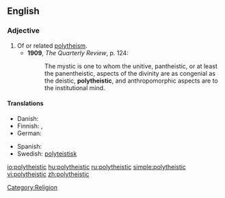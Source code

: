 ==English==

===Adjective===
{{en-adj}}

# Of or related [[polytheism]].
#* '''1909''', ''The Quarterly Review'', p. 124:
#*: The mystic is one to whom the unitive, pantheistic, or at least the panentheistic, aspects of the divinity are as congenial as the deistic, '''polytheistic''', and anthropomorphic aspects are to the institutional mind.

====Translations====
{{trans-top|of or related polytheism}}
* Danish: {{t|da|polyteistisk}}
* Finnish: {{t-|fi|polyteistinen}}, {{t-|fi|monijumalainen}}
* German: {{t-|de|polytheistisch}}
{{trans-mid}}
* Spanish: {{t+|es|politeísta}}
* Swedish: [[polyteistisk]]
{{trans-bottom}}

[[Category:Religion]]

[[io:polytheistic]]
[[hu:polytheistic]]
[[ru:polytheistic]]
[[simple:polytheistic]]
[[vi:polytheistic]]
[[zh:polytheistic]]